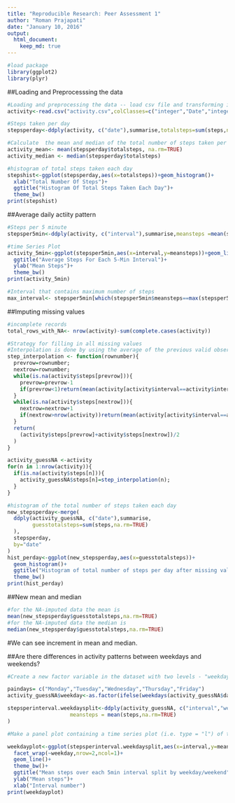 ```yaml
---
title: "Reproducible Research: Peer Assessment 1"
author: "Roman Prajapati"
date: "January 10, 2016"
output: 
  html_document:
    keep_md: true
---
```




```r
#load package
library(ggplot2)
library(plyr)
```
##Loading and Preprocesssing the data
```r
#Loading and preprocessing the data -- load csv file and transforming into suitable format
activity<-read.csv("activity.csv",colClasses=c("integer","Date","integer"))
```
```r
#Steps taken per day
stepsperday<-ddply(activity, c("date"),summarise,totalsteps=sum(steps,na.rm=TRUE))
```
```r
#Calculate  the mean and median of the total number of steps taken per day              
activity_mean<- mean(stepsperday$totalsteps, na.rm=TRUE)
activity_median <- median(stepsperday$totalsteps)
```
```r
#histogram of total steps taken each day
stepshist<-ggplot(stepsperday,aes(x=totalsteps))+geom_histogram()+
  xlab("Total Number Of Steps")+
  ggtitle("Histogram Of Total Steps Taken Each Day")+
  theme_bw()
print(stepshist)
```
##Average daily actiity pattern
```r
#Steps per 5 minute
stepsper5min<-ddply(activity, c("interval"),summarise,meansteps =mean(steps,na.rm=TRUE))
```
```r
#time Series Plot                   
activity_5min<-ggplot(stepsper5min,aes(x=interval,y=meansteps))+geom_line()+
  ggtitle("Average Steps For Each 5-Min Interval")+
  ylab("Mean Steps")+
  theme_bw()
print(activity_5min)
```
```r
#Interval that contains maximum number of steps
max_interval<- stepsper5min[which(stepsper5min$meansteps==max(stepsper5min$meansteps)), "interval"]
```
##Imputing missing values
```r
#incomplete records
total_rows_with_NA<- nrow(activity)-sum(complete.cases(activity))
```
```r
#Strategy for filling in all missing values
#Interpolation is done by using the average of the previous valid observation and the next valid observation, or the average for the relevant 5-min interval if there is no valid #previous/next observation. This produces smooth activity-over-the-day lines for each #individual day, but is not very fast.
step_interpolation <- function(rownumber){
  prevrow=rownumber;
  nextrow=rownumber;
  while(is.na(activity$steps[prevrow])){
    prevrow=prevrow-1
    if(prevrow<1)return(mean(activity[activity$interval==activity$interval[rownumber],"steps"],na.rm=TRUE))
  }
  while(is.na(activity$steps[nextrow])){
    nextrow=nextrow+1
    if(nextrow>nrow(activity))return(mean(activity[activity$interval==activity$interval[rownumber],"steps"],na.rm=TRUE))
  }
  return(
    (activity$steps[prevrow]+activity$steps[nextrow])/2
  )
}

activity_guessNA <-activity
for(n in 1:nrow(activity)){
  if(is.na(activity$steps[n])){
    activity_guessNA$steps[n]=step_interpolation(n);
  }
}
```
```r
#histogram of the total number of steps taken each day
new_stepsperday<-merge(
  ddply(activity_guessNA, c("date"),summarise,
        guesstotalsteps=sum(steps,na.rm=TRUE)
  ),
  stepsperday,
  by="date"
)
hist_perday<-ggplot(new_stepsperday,aes(x=guesstotalsteps))+
  geom_histogram()+
  ggtitle("Histogram of total number of steps per day after missing values imputed")+
  theme_bw()
print(hist_perday)
```
##New mean and median
```r
#for the NA-imputed data the mean is 
mean(new_stepsperday$guesstotalsteps,na.rm=TRUE)
#for the NA-imputed data the median is
median(new_stepsperday$guesstotalsteps,na.rm=TRUE)
```
#We can see increment in mean and median.

##Are there differences in activity patterns between weekdays and weekends?
```r
#Create a new factor variable in the dataset with two levels - "weekday" and "weekend" #indicating whether a given date is a weekday or weekend day.

paindays= c("Monday","Tuesday","Wednesday","Thursday","Friday")
activity_guessNA$weekday<-as.factor(ifelse(weekdays(activity_guessNA$date)%in%paindays,"weekday","weekend"))

stepsperinterval.weekdaysplit<-ddply(activity_guessNA, c("interval","weekday"),summarise,
                    meansteps = mean(steps,na.rm=TRUE)
)
```
```r
#Make a panel plot containing a time series plot (i.e. type = "l") of the 5-minute #interval (x-axis) and the average number of steps taken, averaged across all weekday days #or weekend days (y-axis).

weekdayplot<-ggplot(stepsperinterval.weekdaysplit,aes(x=interval,y=meansteps))+
  facet_wrap(~weekday,nrow=2,ncol=1)+
  geom_line()+
  theme_bw()+
  ggtitle("Mean steps over each 5min interval split by weekday/weekend")+
  ylab("Mean steps")+
  xlab("Interval number")
print(weekdayplot)
```